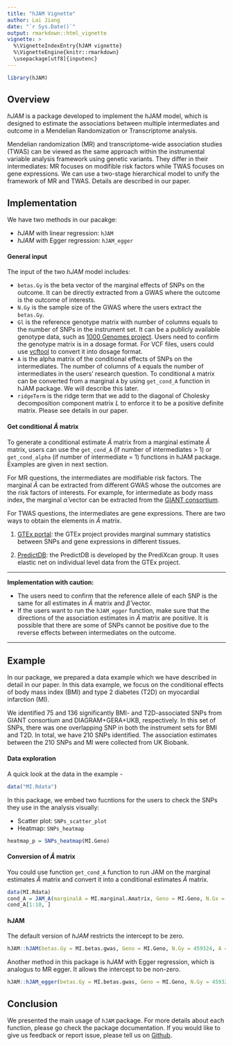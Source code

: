 ```yaml
---
title: "hJAM Vignette"
author: Lai Jiang
date: "`r Sys.Date()`"
output: rmarkdown::html_vignette
vignette: >
  %\VignetteIndexEntry{hJAM vignette}
  %\VignetteEngine{knitr::rmarkdown}
  \usepackage[utf8]{inputenc}
---
```


```r
library(hJAM)
```

## Overview

*hJAM* is a package developed to implement the hJAM model, which is designed to estimate the associations between multiple intermediates and outcome in a Mendelian Randomization or Transcriptome analysis.

Mendelian randomization (MR) and transcriptome-wide association studies (TWAS) can be viewed as the same approach within the instrumental variable analysis framework using genetic variants. They differ in their intermediates: MR focuses on modifible risk factors while TWAS focuses on gene expressions. We can use a two-stage hierarchical model to unify the framework of MR and TWAS. Details are described in our paper.

## Implementation

We have two methods in our pacakge:

- *hJAM* with linear regression: `hJAM`
- *hJAM* with Egger regression: `hJAM_egger`

#### General input 

The input of the two *hJAM* model includes:

- `betas.Gy` is the beta vector of the marginal effects of SNPs on the outcome. It can be directly extracted from a GWAS where the outcome is the outcome of interests.
- `N.Gy` is the sample size of the GWAS where the users extract the `betas.Gy`.
- `Gl` is the reference genotype matrix with number of columns equals to the number of SNPs in the instrument set. It can be a publicly available genotype data, such as [1000 Genomes project](https://www.internationalgenome.org/data/). Users need to confirm the genotype matrix is in a dosage format. For VCF files, users could use [vcftool](http://vcftools.sourceforge.net/) to convert it into dosage format.
- `A` is the alpha matrix of the conditional effects of SNPs on the intermediates. The number of columns of `A` equals the number of intermediates in the users' research question. To conditional `A` matrix can be converted from a marginal `A` by using `get_cond_A` function in hJAM package. We will describe this later.
- `ridgeTerm` is the ridge term that we add to the diagonal of Cholesky decomposition component matrix $L$ to enforce it to be a positive definite matrix. Please see details in our paper.

#### Get conditional $\hat{A}$ matrix

To generate a conditional estimate $\hat{A}$ matrix from a marginal estimate $\hat{A}$ matrix, users can use the `get_cond_A` (if number of intermediates > 1) or `get_cond_alpha` (if number of intermediate = 1) functions in hJAM package. Examples are given in next section.

For MR questions, the intermediates are modifiable risk factors. The marginal $\hat{A}$ can be extracted from different GWAS whose the outcomes are the risk factors of interests. For example, for intermediate as body mass index, the marginal $\hat{\alpha}$ vector can be extracted from the [GIANT consortium](https://portals.broadinstitute.org/collaboration/giant/index.php/GIANT_consortium_data_files).

For TWAS questions, the intermediates are gene expressions. There are two ways to obtain the elements in $\hat{A}$ matrix. 

1. [GTEx portal](https://gtexportal.org/home/): the GTEx project provides marginal summary statistics between SNPs and gene expressions in different tissues. 

2. [PredictDB](http://predictdb.org/): the PredictDB is developed by the PrediXcan group. It uses elastic net on individual level data from the GTEx project. 

---

**Implementation with caution:**

- The users need to confirm that the reference allele of each SNP is the same for all estimates in $\hat{A}$ matrix and $\hat{\beta}$ vector.
- If the users want to run the `hJAM_egger` function, make sure that the directions of the association estimates in $\hat{A}$ matrix are positive. It is possible that there are some of SNPs cannot be positive due to the reverse effects between intermediates on the outcome.

---

## Example

In our package, we prepared a data example which we have described in detail in our paper. In this data example, we focus on the conditional effects of body mass index (BMI) and type 2 diabetes (T2D) on myocardial infarction (MI).

We identified 75 and 136 significantly BMI- and T2D-associated SNPs from GIANT consortium and DIAGRAM+GERA+UKB, respectively. In this set of SNPs, there was one overlapping SNP in both the instrument sets for BMI and T2D. In total, we have 210 SNPs identified. The association estimates between the 210 SNPs and MI were collected from UK Biobank.

#### Data exploration

A quick look at the data in the example - 

```r
data("MI.Rdata")
```

In this package, we embed two fucntions for the users to check the SNPs they use in the analysis visually:

- Scatter plot: `SNPs_scatter_plot`
- Heatmap: `SNPs_heatmap`

```r
heatmap_p = SNPs_heatmap(MI.Geno)
```

#### Conversion of $\hat{A}$ matrix

You could use function `get_cond_A` function to run JAM on the marginal estimates $\hat{A}$ matrix and convert it into a conditional estimates $\hat{A}$ matrix.

```r
data(MI.Rdata)
cond_A = JAM_A(marginalA = MI.marginal.Amatrix, Geno = MI.Geno, N.Gx = c(339224, 659316), ridgeTerm = TRUE)
cond_A[1:10, ]
```

#### hJAM 

The default version of *hJAM* restricts the intercept to be zero. 

```r
hJAM::hJAM(betas.Gy = MI.betas.gwas, Geno = MI.Geno, N.Gy = 459324, A = MI.Amatrix, ridgeTerm = TRUE) # 459324 is the sample size of the UK Biobank GWAS of MI
```

Another method in this package is *hJAM* with Egger regression, which is analogus to MR egger. It allows the intercept to be non-zero.

```r
hJAM::hJAM_egger(betas.Gy = MI.betas.gwas, Geno = MI.Geno, N.Gy = 459324, A = MI.Amatrix, ridgeTerm = TRUE) # 459324 is the sample size of the UK Biobank GWAS of MI
```

## Conclusion

We presented the main usage of `hJAM` package. For more details about each function, please go check the package documentation. If you would like to give us feedback or report issue, please tell us on [Github](https://github.com/lailylajiang/hJAM). 



